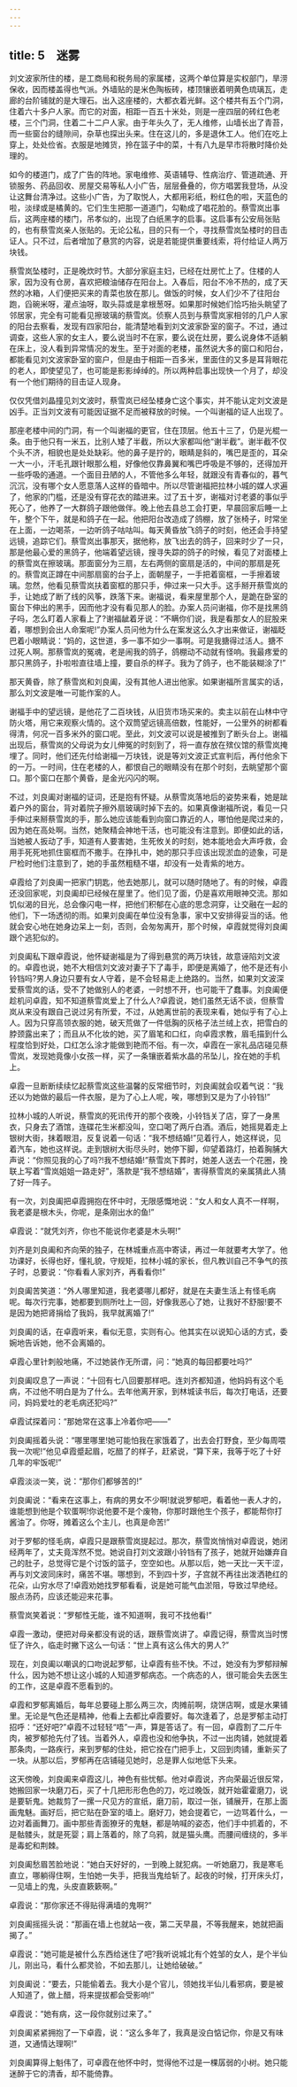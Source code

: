 ```yaml
---
---
---
```

title: 5　迷雾
---



刘文波家所住的楼，是工商局和税务局的家属楼，这两个单位算是实权部门，旱涝保收，因而楼盖得也气派。外墙贴的是米色陶板砖，楼顶镶嵌着明黄色琉璃瓦，走廊的台阶铺就的是大理石。出入这座楼的，大都衣着光鲜。这个楼共有五个门洞，住着六十多户人家。而它的对面，相距一百五十米处，则是一座四层的砖红色老楼，三个门洞，住着二十二户人家。由于年头久了，无人维修，山墙长出了青苔，而一些窗台的缝隙间，杂草也探出头来。住在这儿的，多是退休工人。他们在吃上穿上，处处俭省。衣服是地摊货，拎在篮子中的菜，十有八九是早市将散时降价处理的。

如今的楼道门，成了广告的阵地。家电维修、英语辅导、性病治疗、管道疏通、开锁服务、药品回收、房屋交易等私人小广告，层层叠叠的，你方唱罢我登场，从没让这舞台清净过。这些小广告，为了取悦人，大都用彩纸，粉红色的啦，天蓝色的啦，淡绿或是橘黄的。它们生生把那一道道门，勾勒成了唱花脸的。蔡雪岚出事后，这两座楼的楼门，吊孝似的，出现了白纸黑字的启事。这启事有公安局张贴的，也有蔡雪岚亲人张贴的。无论公私，目的只有一个，寻找蔡雪岚坠楼时的目击证人。只不过，后者增加了悬赏的内容，说是若能提供重要线索，将付给证人两万块钱。

蔡雪岚坠楼时，正是晚炊时节。大部分家庭主妇，已经在灶房忙上了。住楼的人家，因为没有仓房，喜欢把粮油储存在阳台上。入春后，阳台不冷不热的，成了天然的冰箱，人们便把买来的青菜也放在那儿。做饭的时候，女人们少不了往阳台跑，舀碗米呀，灌点油呀，取头蒜或是拿根葱呀。如果那时候她们恰巧抬头眺望了邻居家，完全有可能看见擦玻璃的蔡雪岚。侦察人员到与蔡雪岚家相邻的几户人家的阳台去察看，发现有四家阳台，能清楚地看到刘文波家卧室的窗子。不过，通过调查，这些人家的女主人，要么说当时不在家，要么说在灶房，要么说身体不适躺在床上，没人看到异常情况的发生。至于对面的老楼，虽然说大多的窗口和阳台，都能看见刘文波家卧室的窗户，但是由于相距一百多米，里面住的又多是耳背眼花的老人，即使望见了，也可能是影影绰绰的。所以两种启事出现快一个月了，却没有一个他们期待的目击证人现身。

仅仅凭借刘晶撞见刘文波时，蔡雪岚已经坠楼身亡这个事实，并不能认定刘文波是凶手。正当刘文波有可能因证据不足而被释放的时候。一个叫谢福的证人出现了。

那座老楼中间的门洞，有一个叫谢福的更官，住在顶层。他五十三了，仍是光棍一条。由于他只有一米五，比别人矮了半截，所以大家都叫他“谢半截”。谢半截不仅个头不济，相貌也是处处缺彩。他的鼻子是拧的，眼睛是斜的，嘴巴是歪的，耳朵一大一小，汗毛孔跟针眼那么粗，好像他仅靠鼻翼和嘴巴呼吸是不够的，还得加开一些呼吸的通道。一个面目丑陋的人，不管他多么年轻，就跟没有青春似的，暮气沉沉，没有哪个女人愿意落人这样的昏暗中。所以尽管谢福把拉林小城的媒人求遍了，他家的门槛，还是没有穿花衣的踏进来。过了五十岁，谢福对讨老婆的事似乎死心了，他养了一大群鸽子跟他做伴。晚上他去县总工会打更，早晨回家后睡一上午，整个下午，就是和鸽子在一起。他把阳台改造成了鸽棚，放了张椅子，时常坐在上面，一边喝茶，一边听鸽子咕咕叫。每天黄昏放飞鸽子的时刻，他还会手持望远镜，追踪它们。蔡雪岚出事那天，据他称，放飞出去的鸽子，回来时少了一只，那是他最心爱的黑鸽子，他端着望远镜，搜寻失踪的鸽子的时候，看见了对面楼上的蔡雪岚在擦玻璃。那面窗分为三扇，左右两侧的窗扇是活的，中间的那扇是死的。蔡雪岚正蹲在中间那扇窗的台子上，面朝屋子，一手把着窗框，一手擦着玻璃。忽然，他看见蔡雪岚扶着窗框的那只手，伸过来一只大手。这手掰开蔡雪岚的手，让她成了断了线的风筝，跌落下来。谢福说，看来屋里那个人，是跪在卧室的窗台下伸出的黑手，因而他才没有看见那人的脸。办案人员问谢福，你不是找黑鸽子吗，怎么盯着人家看上了?谢福龇着牙说：“不瞒你们说，我是看那女人的屁股来着，哪想到会出人命案呢!”办案人员问他为什么在案发这么久才出来做证，谢福眨巴着小眼睛说：“妈的，这世道，多一事不如少一事啊。可是我搪得过活人。搪不过死人啊。那蔡雪岚的冤魂，老是闹我的鸽子，鸽棚动不动就有怪响。我最疼爱的那只黑鸽子，扑啦啦直往墙上撞，要自杀的样子。我为了鸽子，也不能装糊涂了!”

那天黄昏，除了蔡雪岚和刘良阖，没有其他人进出他家。如果谢福所言属实的话，那么刘文波是唯一可能作案的人。

谢福手中的望远镜，是他花了二百块钱，从旧货市场买来的。卖主以前在山林中守防火塔，用它来观察火情的。这个双筒望远镜高倍数，性能好，一公里外的树都看得清，何况一百多米外的窗口呢。至此，刘文波可以说是被推到了断头台上。谢福出现后，蔡雪岚的父母说为女儿伸冤的时刻到了，将一直存放在殡仪馆的蔡雪岚掩埋了。同时，他们还先付给谢福一万块钱，说是等刘文波正式宣判后，再付他余下的一万。一时间，住在老楼的人，都恨自己的眼睛没有在那个时刻，去眺望那个窗口。那个窗口在那个黄昏，是金光闪闪的啊。

不过，刘良阖对谢福的证词，还是抱有怀疑。从蔡雪岚落地后的姿势来看，她是跐着户外的窗台，背对着院子擦外扇玻璃时掉下去的。如果真像谢福所说，看见一只手伸过来掰蔡雪岚的手，那么她应该能看到向窗口靠近的人，哪怕他是爬过来的，因为她在高处啊。当然，她聚精会神地干活，也可能没有注意到。即便如此的话，当她被人扳动了手，知道有人要害她，生死攸关的时刻，她本能地会大声呼救，会用手死死地抓住窗框而不撒手。在挣扎中，她的那只手应该出现淤血的迹象，可是尸检时他们注意到了，她的手虽然粗糙不堪，却没有一处青紫的地方。

卓霞给了刘良阖一把家门钥匙，他去她那儿，就可以随时随地了。有的时候，卓霞还没回家呢，刘良阖却已经候在屋里了。他们见了面，仍是喜欢用眼神交流。那如饥似渴的目光，总会像闪电一样，把他们积郁在心底的思念洞穿，让交融在一起的他们，下一场透彻的雨。如果刘良阖在单位没有急事，家中又安排得妥当的话。他就会安心地在她身边呆上一刻，否则，会匆匆离开，那个时候，卓霞就觉得刘良阖跟个逃犯似的。

刘良阖私下跟卓霞说，他怀疑谢福是为了得到悬赏的两万块钱，故意诬陷刘文波的。卓霞也说，她不大相信刘文波对妻子下了毒手，即便是离婚了，他不是还有小铃铛吗?男人身边只要有女人守着，是不会轻易走上绝路的。当然，如果刘文波深爱蔡雪岚的话，受不了她做别人的老婆，一时想不开，也可能干了蠢事。刘良阖便趁机问卓霞，知不知道蔡雪岚爱上了什么人?卓霞说，她们虽然无话不谈，但蔡雪岚从来没有跟自己说过另有所爱，不过，从她离世前的表现来看，她似乎有了心上人。因为只穿高领衣服的她，破天荒做了一件低胸的灰格子法兰绒上衣，把雪白的脖颈露出来了；而且从不化妆的她，买了眉笔和口红，向卓霞求教，眉毛描到什么程度恰到好处，口红怎么涂才能做到艳而不俗。有一次，卓霞在一家礼品店碰见蔡雪岚，发现她竟像小女孩一样，买了一条镶嵌着紫水晶的吊坠儿，拴在她的手机上。

卓霞一旦断断续续忆起蔡雪岚这些温馨的反常细节时，刘良阖就会叹着气说：“我还以为她做的最后一件衣服，是为了心上人呢，唉，哪想到又是为了小铃铛!”

拉林小城的人听说，蔡雪岚的死讯传开的那个夜晚，小铃铛关了店，穿了一身黑衣，只身去了酒馆，连碟花生米都没叫，空口喝了两斤白酒。酒后，她摇晃着走上银树大街，抹着眼泪，反复说着一句话：“我不想结婚!”见着行人，她这样说，见着汽车，她也这样说。走到银树大街尽头时，她停下脚，仰望着路灯，拍着胸脯大声说：“你照见我的心了吗?!我不想结婚!”蔡雪岚下葬时，她差人送去一个花圈，挽联上写着“雪岚姐姐一路走好”，落款是“我不想结婚”，害得蔡雪岚的亲属猜此人猜了好一阵子。

有一次，刘良阖把卓霞拥抱在怀中时，无限感慨地说：“女人和女人真不一样啊，我老婆是根木头，你呢，是条刚出水的鱼!”

卓霞说：“就凭刘齐，你也不能说你老婆是木头啊!”

刘齐是刘良阖和齐向荣的独子，在林城重点高中寄读，再过一年就要考大学了。他功课好，长得也好，懂礼貌，守规矩，拉林小城的家长，但凡教训自己不争气的孩子时，总要说：“你看看人家刘齐，再看看你!”

刘良阖苦笑道：“外人哪里知道，我老婆哪儿都好，就是在夫妻生活上有怪毛病呢。每次行完事，她都要到厕所吐上一回，好像我恶心了她，让我好不舒服!要不是因为她把肾捐给了我妈，我早就离婚了!”

刘良阖的话，在卓霞听来，看似无意，实则有心。他其实在以说知心话的方式，委婉地告诉她，他不会离婚的。

卓霞心里针刺般地痛，不过她装作无所谓，问：“她真的每回都要吐吗?”

刘良阖叹息了一声说：“十回有七八回要那样吧。连刘齐都知道，他妈妈有这个毛病，不过他不明白是为了什么。去年他离开家，到林城读书后，每次打电话，还要问，妈妈爱吐的老毛病还犯吗?”

卓霞试探着问：“那她常在这事上冷着你吧——”

刘良阖摇着头说：“哪里哪里!她可能怕我在家饿着了，出去会打野食，至少每周喂我一次呢!”他见卓霞蹙起眉，吃醋了的样子，赶紧说，“算下来，我等于吃了十好几年的牢饭呢!”

卓霞淡淡一笑，说：“那你们都够苦的!”

刘良阖说：“看来在这事上，有病的男女不少啊!就说罗郁吧，看着他一表人才的，谁能想到他是个软蛋啊!你说他要不是个废物，你那时跟他生个孩子，都能帮你打酱油了。你呀，摊着这么个主儿，也真是命苦!”

对于罗郁的怪毛病，卓霞只是跟蔡雪岚提起过。那次，蔡雪岚悄悄对卓霞说，她闭经两年了，丈夫竟浑然不觉。她说自打刘文波跟小铃铛有了孩子，她就开始嫌弃自己的肚子，总觉得它是个讨饭的篮子，空空如也。从那以后，她一天比一天干涩，再与刘文波同床时，痛苦不堪。哪想到，不到四十岁，子宫就不再往出泼洒艳红的花朵，山穷水尽了!卓霞劝她找罗郁看看，说是她可能气血淤阻，导致过早绝经。服点汤药，应该还能迎来花事。

蔡雪岚笑着说：“罗郁性无能，谁不知道啊，我可不找他看!”

卓霞一激动，便把对母亲都没有说的话，跟蔡雪岚讲了。卓霞记得，蔡雪岚当时愣怔了许久，临走时撇下这么一句话：“世上真有这么伟大的男人?”

现在，刘良阖以嘲讽的口吻说起罗郁，让卓霞有些不快。不过，她没有为罗郁辩解什么，因为她不想让这小城的人知道罗郁病态。一个病态的人，很可能会失去医生的工作，这是卓霞不愿看到的。

卓霞和罗郁离婚后，每年总要碰上那么两三次，肉摊前啊，烧饼店啊，或是水果铺里。无论是气色还是精神，他看上去都比卓霞要好。每次逢着了，总是罗郁主动打招呼：“还好吧?”卓霞不过轻轻“唔”一声，算是答话了。有一回，卓霞割了二斤牛肉，被罗郁抢先付了钱。当着外人，卓霞也没和他争执，不过一出肉铺，她就提着那条肉，一路疾行，来到罗郁的住处，把它拴在门把手上，又回到肉铺，重新买了一块。从那以后，罗郁再在店铺碰见她时，总是罪人似地低下头来。

这天傍晚，刘良阖来卓霞这儿，神色有些忧郁。他对卓霞说，齐向荣最近很反常，她搬回家一块磨刀石，买了十几把形形色色的刀，吃过晚饭，就开始霍霍磨刀，说是要斩鬼。她裁剪了一摞一尺见方的宣纸，磨刀前，取过一张，铺展开，在那上面画鬼魅。画好后，把它贴在卧室的墙上。磨好刀，她会提着它，一边骂着什么，一边对着画舞刀。画中那些青面獠牙的鬼魅，都是呐喊的姿态，他们手中抓着的，不是骷髅头，就是死婴；肩上落着的，除了乌鸦，就是猫头鹰。而腰间缠绕的，多半是毒蛇和荆棘。

刘良阖愁眉苦脸地说：“她白天好好的，一到晚上就犯病。一听她磨刀，我是寒毛直立，哪躺得住啊，生怕她一失手，把我当鬼给斩了。起夜的时候，打开床头灯，一见墙上的鬼，头皮直簌簌啊。”

卓霞说：“那你家还不得贴得满墙的鬼啊?”

刘良阖摇摇头说：“那画在墙上也就站一夜，第二天早晨，不等我醒来，她就把画揭了。”

卓霞说：“她可能是被什么东西给迷住了吧?我听说城北有个姓邹的女人，是个半仙儿，刚出马，看什么都灵验，不如去那儿，让她给破破。”

刘良阖说：“要去，只能偷着去。我大小是个官儿，领她找半仙儿看邪病，要是被人知道了，做上醋，将来提拔都会受影响!”

卓霞说：“她有病，这一段你就别过来了。”

刘良阖紧紧拥抱了一下卓霞，说：“这么多年了，我真是没白惦记你，你是又有味道，又通情达理啊!”

刘良阖算得上魁伟了，可卓霞在他怀中时，觉得他不过是一棵孱弱的小树。她只能迷醉于它的清香，却不能倚靠。
